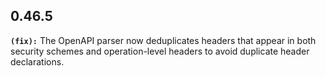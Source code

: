 ## 0.46.5
**`(fix):`** The OpenAPI parser now deduplicates headers that appear in both security schemes and
operation-level headers to avoid duplicate header declarations.


